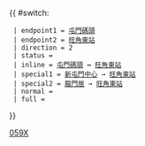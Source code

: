 {{ #switch: {{{format|}}}
  | endpoint1 = [[屯門碼頭公共運輸交匯處|屯門碼頭]]
  | endpoint2 = [[旺角東站公共運輸交匯處|旺角東站]]
  | direction = 2
  | status =
  | inline = [[屯門碼頭公共運輸交匯處|屯門碼頭]] ↔ [[旺角東站公共運輸交匯處|旺角東站]]
  | special1 = [[新屯門中心巴士總站|新屯門中心]] → [[旺角東站公共運輸交匯處|旺角東站]]
  | special2 = [[龍門居公共運輸交匯處|龍門居]] → [[旺角東站公共運輸交匯處|旺角東站]]
  | normal =
  | full =
}}<noinclude>[[Category:九龍巴士路線模板|059X]]</noinclude>